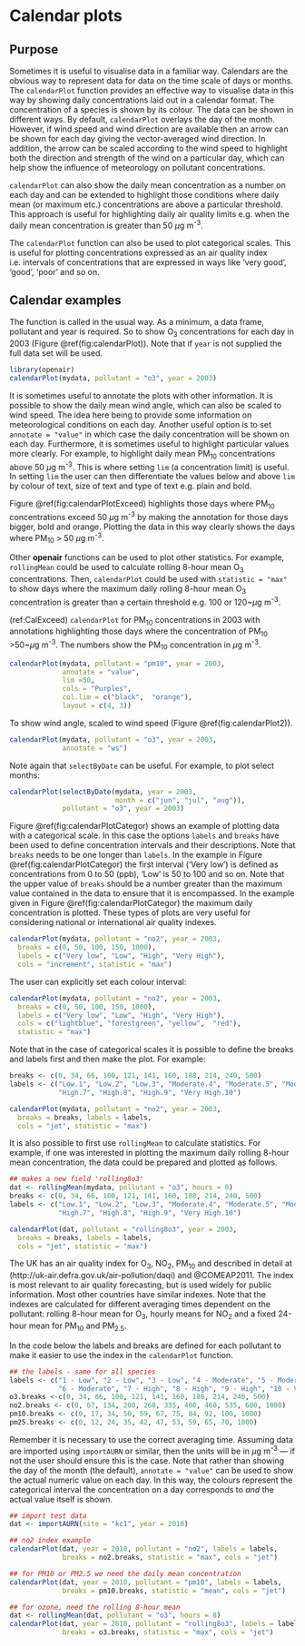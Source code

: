 # Calendar plots {#sec:calendarPlot}

## Purpose

Sometimes it is useful to visualise data in a familiar way. Calendars
are the obvious way to represent data for data on the time scale of
days or months. The `calendarPlot` function provides an effective
way to visualise data in this way by showing daily concentrations laid
out in a calendar format. The concentration of a species is shown by
its colour. The data can be shown in different ways. By default,
`calendarPlot` overlays the day of the month. However, if wind
speed and wind direction are available then an arrow can be shown for
each day giving the vector-averaged wind direction. In addition, the
arrow can be scaled according to the wind speed to highlight both the
direction and strength of the wind on a particular day, which can help
show the influence of meteorology on pollutant concentrations.

`calendarPlot` can also show the daily mean concentration as a
number on each day and can be extended to highlight those conditions
where daily mean (or maximum etc.) concentrations are above a
particular threshold. This approach is useful for highlighting daily
air quality limits e.g. when the daily mean concentration is greater
than 50 $\mu$g m^-3^.

The `calendarPlot` function can also be used to plot categorical
scales. This is useful for plotting concentrations expressed as an air
quality index i.e. intervals of concentrations that are expressed in
ways like 'very good', 'good', 'poor' and so on.

## Calendar examples

The function is called in the usual way. As a minimum, a data frame,
pollutant and year is required. So to show O~3~ concentrations for
each day in 2003 (Figure \@ref(fig:calendarPlot)). Note that if `year`
is not supplied the full data set will be used.

```r
library(openair)
calendarPlot(mydata, pollutant = "o3", year = 2003)
```

It is sometimes useful to annotate the plots with other
information. It is possible to show the daily mean
wind angle, which can also be scaled to wind speed. The idea here
being to provide some information on meteorological conditions on each
day. Another useful option is to set `annotate = "value"` in
which case the daily concentration will be shown on each
day. Furthermore, it is sometimes useful to highlight particular
values more clearly. For example, to highlight daily mean PM~10~
concentrations above 50 $\mu$g m^-3^. This is where setting `lim` (a
concentration limit) is useful. In setting `lim` the user can then
differentiate the values below and above `lim` by colour of text,
size of text and type of text e.g. plain and bold.

Figure \@ref(fig:calendarPlotExceed) highlights those days where PM~10~
concentrations exceed 50 $\mu$g m^-3^ by making the annotation for those days
bigger, bold and orange. Plotting the data in this way clearly shows
the days where PM~10~ > 50 $\mu$g m^-3^.

Other **openair** functions can be used to plot other statistics. For
example, `rollingMean` could be used to calculate rolling 8-hour
mean O~3~ concentrations. Then, `calendarPlot` could be used with
`statistic = "max"` to show days where the maximum daily rolling
8-hour mean O~3~ concentration is greater than a certain threshold
e.g. 100 or 120~$\mu$g m^-3^.

(ref:CalExceed) `calendarPlot` for PM~10~ concentrations in 2003 with annotations highlighting those days where the concentration of PM~10~ >50~$\mu$g m^-3^. The numbers show the PM~10~ concentration in $\mu$g m^-3^.

```r
calendarPlot(mydata, pollutant = "pm10", year = 2003, 
             annotate = "value", 
             lim =50, 
             cols = "Purples", 
             col.lim = c("black",  "orange"),
             layout = c(4, 3))
```

To show wind angle, scaled to wind speed (Figure \@ref(fig:calendarPlot2)).

```r
calendarPlot(mydata, pollutant = "o3", year = 2003, 
             annotate = "ws")
```

Note again that `selectByDate` can be useful. For example, to
plot select months:

```r
calendarPlot(selectByDate(mydata, year = 2003, 
                          month = c("jun", "jul", "aug")),
             pollutant = "o3", year = 2003)
```

Figure \@ref(fig:calendarPlotCategor) shows an example of plotting data
with a categorical scale. In this case the options `labels` and
`breaks` have been used to define concentration intervals and their
descriptions. Note that `breaks` needs to be one longer than
`labels`. In the example in Figure \@ref(fig:calendarPlotCategor) the
first interval ('Very low') is defined as concentrations from 0 to
50 (ppb), 'Low' is 50 to 100 and so on. Note that the upper value of
`breaks` should be a number greater than the maximum value
contained in the data to ensure that it is encompassed. In the example
given in Figure \@ref(fig:calendarPlotCategor) the maximum daily
concentration is plotted. These types of plots are very useful for
considering national or international air quality indexes.

```r
calendarPlot(mydata, pollutant = "no2", year = 2003,
  breaks = c(0, 50, 100, 150, 1000),
  labels = c("Very low", "Low", "High", "Very High"),
  cols = "increment", statistic = "max")
```


The user can explicitly set each colour interval:

```r
calendarPlot(mydata, pollutant = "no2", year = 2003,
  breaks = c(0, 50, 100, 150, 1000),
  labels = c("Very low", "Low", "High", "Very High"),
  cols = c("lightblue", "forestgreen", "yellow",  "red"),
  statistic = "max")
```

Note that in the case of categorical scales it is possible to define
the breaks and labels first and then make the plot. For example:

```r
breaks <- c(0, 34, 66, 100, 121, 141, 160, 188, 214, 240, 500)
labels <- c("Low.1", "Low.2", "Low.3", "Moderate.4", "Moderate.5", "Moderate.6",
            "High.7", "High.8", "High.9", "Very High.10")

calendarPlot(mydata, pollutant = "no2", year = 2003,
  breaks = breaks, labels = labels,
  cols = "jet", statistic = "max")
```

It is also possible to first use `rollingMean` to calculate
statistics. For example, if one was interested in plotting the maximum
daily rolling 8-hour mean concentration, the data could be prepared
and plotted as follows.

```r
## makes a new field 'rolling8o3'
dat <- rollingMean(mydata, pollutant = "o3", hours = 8)
breaks <- c(0, 34, 66, 100, 121, 141, 160, 188, 214, 240, 500)
labels <- c("Low.1", "Low.2", "Low.3", "Moderate.4", "Moderate.5", "Moderate.6",
            "High.7", "High.8", "High.9", "Very High.10")

calendarPlot(dat, pollutant = "rolling8o3", year = 2003,
  breaks = breaks, labels = labels,
  cols = "jet", statistic = "max")
```

The UK has an air quality index for O~3~, NO~2~, PM~10~ and \pmtwo
described in detail at
(http://uk-air.defra.gov.uk/air-pollution/daqi) and
@COMEAP2011. The index is most relevant to air quality
forecasting, but is used widely for public information. Most other
countries have similar indexes. Note that the indexes are calculated
for different averaging times dependent on the pollutant: rolling
8-hour mean for O~3~, hourly means for NO~2~ and a fixed 24-hour
mean for PM~10~ and PM~2.5~.

In the code below the labels and breaks are defined for each pollutant
 to make it easier to use the index in the
`calendarPlot` function.

```r
## the labels - same for all species
labels <- c("1 - Low", "2 - Low", "3 - Low", "4 - Moderate", "5 - Moderate",
            "6 - Moderate", "7 - High", "8 - High", "9 - High", "10 - Very High")
o3.breaks <-c(0, 34, 66, 100, 121, 141, 160, 188, 214, 240, 500)
no2.breaks <- c(0, 67, 134, 200, 268, 335, 400, 468, 535, 600, 1000)
pm10.breaks <- c(0, 17, 34, 50, 59, 67, 75, 84, 92, 100, 1000)
pm25.breaks <- c(0, 12, 24, 35, 42, 47, 53, 59, 65, 70, 1000)
```

Remember it is necessary to use the correct averaging time. Assuming
data are imported using `importAURN` or similar, then the
units will be in $\mu$g m^-3^ --- if not the user should ensure this is the
case. Note that rather than showing the day of the month (the default), `annotate = "value"` can be used to show the actual numeric value
on each day. In this way, the colours represent the categorical
interval the concentration on a day corresponds to *and* the
actual value itself is shown.

```r
## import test data
dat <- importAURN(site = "kc1", year = 2010)

## no2 index example
calendarPlot(dat, year = 2010, pollutant = "no2", labels = labels,
             breaks = no2.breaks, statistic = "max", cols = "jet")

## for PM10 or PM2.5 we need the daily mean concentration
calendarPlot(dat, year = 2010, pollutant = "pm10", labels = labels,
             breaks = pm10.breaks, statistic = "mean", cols = "jet")

## for ozone, need the rolling 8-hour mean
dat <- rollingMean(dat, pollutant = "o3", hours = 8)
calendarPlot(dat, year = 2010, pollutant = "rolling8o3", labels = labels,
             breaks = o3.breaks, statistic = "max", cols = "jet")
```
